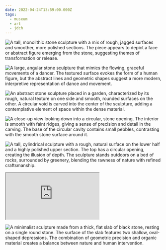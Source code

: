 ```yaml
---
date: 2022-04-24T13:59:00.000Z
tags:
  - museum
  - art
  - jdch
---
```

![A tall, monolithic stone sculpture with a mix of rough, jagged surfaces and smoother, more polished sections. The piece appears to depict a face or abstract figure emerging from the stone, suggesting themes of transformation or release.](../../assets/art/20220424-break-through-capestrano.jpg "<i>Break Through Capestrano</i>, by Isamu Noguchi")

![A large, angular stone sculpture that mimics the flowing, graceful movements of a dancer. The textured surface evokes the form of a human figure, but the abstract lines and geometric shapes suggest a more modern, interpretive representation of dance and movement.](../../assets/art/20220424-indian-dancer.jpg "<i>Indian Dancer</i>, by Isamu Noguchi")

![An abstract stone sculpture placed in a garden, characterized by its rough, natural texture on one side and smooth, rounded surfaces on the other. A circular void is carved into the center of the sculpture, adding a contemplative element of space within the dense material.](../../assets/art/20220424-core.jpg "<i>Core</i>, by Isamu Noguchi")

![A close-up view looking down into a circular, stone opening. The interior is smooth with faint ridges, giving a sense of precision and detail in the carving. The base of the circular cavity contains small pebbles, contrasting with the smooth stone surface around it.](../../assets/art/20220424-IMG_1491.jpg)

![A tall, cylindrical sculpture with a rough, natural surface on the lower half and a highly polished upper section. The top has a circular opening, creating the illusion of depth. The sculpture stands outdoors on a bed of rocks, surrounded by greenery, blending the rawness of nature with refined craftsmanship.](../../assets/art/20220424-the-well.jpg "<i>The Well</i>, by Isamu Noguchi")

<div style={{padding: '56.25% 0 0 0', position: 'relative'}}>
  <iframe
    src="https://player.vimeo.com/video/1002305124?badge=0&amp;autopause=0&amp;player_id=0&amp;app_id=58479;"
    allow="autoplay; fullscreen; picture-in-picture; clipboard-write"
    style={{position: 'absolute', top: 0, left: 0, width: '100%', height: '100%'}}
    title="The Well, by Isamu Noguchi">
  </iframe>
</div>
<script src="https://player.vimeo.com/api/player.js"></script>

![A minimalist sculpture made from a thick, flat slab of black stone, resting on a single round stone. The surface of the slab features two shallow, oval-shaped depressions. The combination of geometric precision and organic material creates a balance between nature and human intervention.](../../assets/art/20220424-water-table.jpg "<i>Water Table</i>, by Isamu Noguchi")